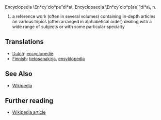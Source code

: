 Encyclopedia \En*cy`clo*pe"di*a\, Encyclopaedia
\En*cy`clo*p[ae]"di*a\, n.
# a reference work (often in several volumes) containing in-depth articles on various topics (often arranged in alphabetical order) dealing with a wide range of subjects or with some particular specialty

==Translations==
*[[Dutch]]: [[encyclopedie]]
*[[Finnish]]: [[tietosanakirja]], [[ensyklopedia]]

== See Also ==

* [[Wikipedia]]

== Further reading ==
* [[en:Encyclopedia|Wikipedia article]]